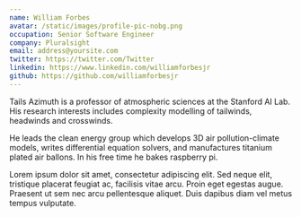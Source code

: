 ```yaml
---
name: William Forbes
avatar: /static/images/profile-pic-nobg.png
occupation: Senior Software Engineer
company: Pluralsight
email: address@yoursite.com
twitter: https://twitter.com/Twitter
linkedin: https://www.linkedin.com/williamforbesjr
github: https://github.com/williamforbesjr
---
```


Tails Azimuth is a professor of atmospheric sciences at the Stanford AI Lab. His research interests includes complexity modelling of tailwinds, headwinds and crosswinds.

He leads the clean energy group which develops 3D air pollution-climate models, writes differential equation solvers, and manufactures titanium plated air ballons. In his free time he bakes raspberry pi.

Lorem ipsum dolor sit amet, consectetur adipiscing elit. Sed neque elit, tristique placerat feugiat ac, facilisis vitae arcu. Proin eget egestas augue. Praesent ut sem nec arcu pellentesque aliquet. Duis dapibus diam vel metus tempus vulputate.
